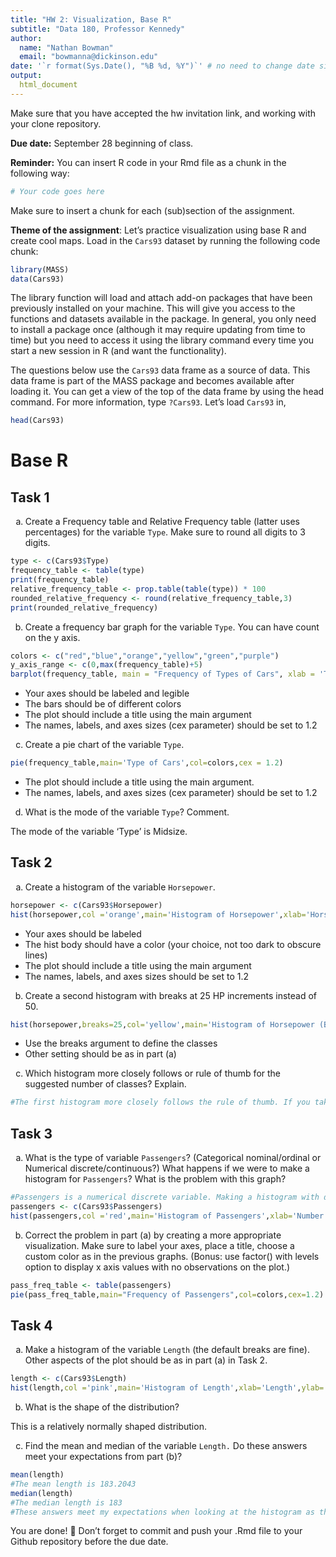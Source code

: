 ```yaml
---
title: "HW 2: Visualization, Base R"
subtitle: "Data 180, Professor Kennedy"
author: 
  name: "Nathan Bowman"
  email: "bowmanna@dickinson.edu"
date: '`r format(Sys.Date(), "%B %d, %Y")`' # no need to change date since this line grabs today's date
output: 
  html_document
---
```


Make sure that you have accepted the hw invitation link, and working with your clone repository.

**Due date:** September 28 beginning of class.

**Reminder:** You can insert R code in your Rmd file as a chunk in the following way:
```r
# Your code goes here
```
Make sure to insert a chunk for each (sub)section of the assignment.

**Theme of the assignment**: Let's practice visualization using base R and create cool maps. Load in the `Cars93` dataset by running the following code chunk:

```r
library(MASS)
data(Cars93)
```

The library function will load and attach add-on packages that have been previously installed on your machine. This will give you access to the functions and datasets available in the package. In general, you only need to install a package once (although it may require updating from time to time) but you need to access it using the library command every time you start a new session in R (and want the functionality). 

The questions below use the `Cars93` data frame as a source of data. This data frame is part of the MASS package and becomes available after loading it. You can get a view of the top of the data frame by using the head command. For more information, type `?Cars93`. Let's load `Cars93` in,
```r
head(Cars93)
```

# Base R
## Task 1
a) Create a Frequency table and Relative Frequency table (latter uses percentages) for the variable `Type`. Make sure to round all digits to 3 digits.
```r
type <- c(Cars93$Type)
frequency_table <- table(type)
print(frequency_table)
relative_frequency_table <- prop.table(table(type)) * 100
rounded_relative_frequency <- round(relative_frequency_table,3)
print(rounded_relative_frequency)
```
b) Create a frequency bar graph for the variable `Type`. You can have count on the y axis.
```r
colors <- c("red","blue","orange","yellow","green","purple")
y_axis_range <- c(0,max(frequency_table)+5)
barplot(frequency_table, main = "Frequency of Types of Cars", xlab = 'Type', ylab = "Count", col = colors, names.arg = names(frequency_table), cex.axis = 1.2, cex.lab = 1.2, cex.main = 1.2, ylim = y_axis_range)
```

*	Your axes should be labeled and legible
*	The bars should be of different colors
*	The plot should include a title using the main argument
*	The names, labels, and axes sizes (cex parameter) should be set to 1.2

c) Create a pie chart of the variable `Type`.
```r
pie(frequency_table,main='Type of Cars',col=colors,cex = 1.2)
```

* The plot should include a title using the main argument.
*	The names, labels, and axes sizes (cex parameter) should be set to 1.2

d) What is the mode of the variable `Type`? Comment.

The mode of the variable 'Type' is Midsize. 

## Task 2 
a) Create a histogram of the variable `Horsepower`.
```r
horsepower <- c(Cars93$Horsepower)
hist(horsepower,col ='orange',main='Histogram of Horsepower',xlab='Horsepower',ylab='Frequency',ylim=c(0,35),cex=1.2)
```

*	Your axes should be labeled
*	The hist body should have a color (your choice, not too dark to obscure lines) 
*	The plot should include a title using the main argument
*	The names, labels, and axes sizes should be set to 1.2

b) Create a second histogram with breaks at 25 HP increments instead of 50.
```r
hist(horsepower,breaks=25,col='yellow',main='Histogram of Horsepower (Breaks at 25 HP)',xlab='Horsepower',ylab='Frequency',ylim=c(0,35),cex=1.2)
```

* Use the breaks argument to define the classes
* Other setting should be as in part (a)

c) Which histogram more closely follows or rule of thumb for the suggested number of classes? Explain.
```r
#The first histogram more closely follows the rule of thumb. If you take the square root of the amount of car types (93), you get 9.64. This is much closer to the break of the first histogram (somewhere from 4-8 without customizing breaks) than the second at 25. 
```


## Task 3 
a) What is the type of variable `Passengers`? (Categorical nominal/ordinal or Numerical discrete/continuous?) What happens if we were to make a histogram for `Passengers`? What is the problem with this graph?
```r
#Passengers is a numerical discrete variable. Making a histogram with discrete data can cause for some misinterpretation when looking at the x-axis. On the histogram below, it appears that there are cars with passengers within a range of values from 2 to 3, or 6 to 7. In reality, there can only be whole numbers of passsengers. 
passengers <- c(Cars93$Passengers)
hist(passengers,col ='red',main='Histogram of Passengers',xlab='Number of Passengers',ylab='Frequency',ylim=c(0,50),cex=1.2)
```

b) Correct the problem in part (a) by creating a more appropriate visualization. Make sure to label your axes, place a title, choose a custom color as in the previous graphs. (Bonus: use factor() with levels option to display x axis values with no observations on the plot.)
```r
pass_freq_table <- table(passengers)
pie(pass_freq_table,main="Frequency of Passengers",col=colors,cex=1.2)
```

## Task 4 
a) Make a histogram of the variable `Length` (the default breaks are fine). Other aspects of the plot should be as in part (a) in Task 2.
```r
length <- c(Cars93$Length)
hist(length,col ='pink',main='Histogram of Length',xlab='Length',ylab='Frequency',ylim=c(0,30),cex=1.2)
```

b) What is the shape of the distribution?

This is a relatively normally shaped distribution. 

c) Find the mean and median of the variable `Length.` Do these answers meet your expectations from part (b)?
```r
mean(length)
#The mean length is 183.2043
median(length)
#The median length is 183
#These answers meet my expectations when looking at the histogram as the center of the bell curve is around the 180 label on the x-axis.
```

You are done! 🏁 Don't forget to commit and push your .Rmd file to your Github repository before the due date.


